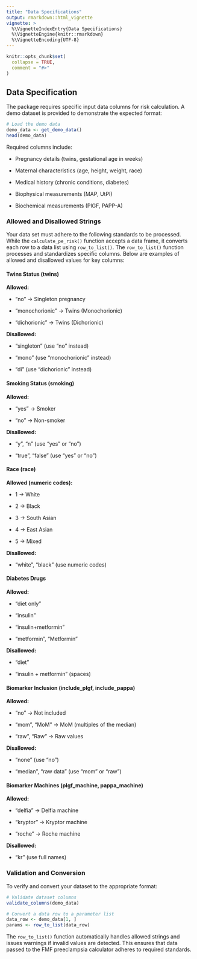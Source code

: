 ```yaml
---
title: "Data Specifications"
output: rmarkdown::html_vignette
vignette: >
  %\VignetteIndexEntry{Data Specifications}
  %\VignetteEngine{knitr::rmarkdown}
  %\VignetteEncoding{UTF-8}
---
```


```r
knitr::opts_chunk$set(
  collapse = TRUE,
  comment = "#>"
)
```

## Data Specification

The package requires specific input data columns for risk calculation. A
demo dataset is provided to demonstrate the expected format:

```r
# Load the demo data
demo_data <- get_demo_data()
head(demo_data)
```

Required columns include:

-   Pregnancy details (twins, gestational age in weeks)

-   Maternal characteristics (age, height, weight, race)

-   Medical history (chronic conditions, diabetes)

-   Biophysical measurements (MAP, UtPI)

-   Biochemical measurements (PlGF, PAPP-A)

### Allowed and Disallowed Strings

Your data set must adhere to the following standards to be processed.
While the `calculate_pe_risk()` function accepts a data frame, it
converts each row to a data list using `row_to_list()`. The
`row_to_list()` function processes and standardizes specific columns.
Below are examples of allowed and disallowed values for key columns:

#### Twins Status (twins)

**Allowed:**

-   "no" → Singleton pregnancy

-   "monochorionic" → Twins (Monochorionic)

-   "dichorionic" → Twins (Dichorionic)

**Disallowed:**

-   "singleton" (use "no" instead)

-   "mono" (use "monochorionic" instead)

-   "di" (use "dichorionic" instead)

#### Smoking Status (smoking)

**Allowed:**

-   "yes" → Smoker

-   "no" → Non-smoker

**Disallowed:**

-   "y", "n" (use "yes" or "no")

-   "true", "false" (use "yes" or "no")

#### Race (race)

**Allowed (numeric codes):**

-   1 → White

-   2 → Black

-   3 → South Asian

-   4 → East Asian

-   5 → Mixed

**Disallowed:**

-   "white", "black" (use numeric codes)

#### Diabetes Drugs

**Allowed:**

-   "diet only"

-   "insulin"

-   "insulin+metformin"

-   "metformin", "Metformin"

**Disallowed:**

-   "diet"

-   "insulin + metformin" (spaces)

#### Biomarker Inclusion (include_plgf, include_pappa)

**Allowed:**

-   "no" → Not included

-   "mom", "MoM" → MoM (multiples of the median)

-   "raw", "Raw" → Raw values

**Disallowed:**

-   "none" (use "no")

-   "median", "raw data" (use "mom" or "raw")

#### Biomarker Machines (plgf_machine, pappa_machine)

**Allowed:**

-   "delfia" → Delfia machine

-   "kryptor" → Kryptor machine

-   "roche" → Roche machine

**Disallowed:**

-   "kr" (use full names)

### Validation and Conversion

To verify and convert your dataset to the appropriate format:

```r
# Validate dataset columns
validate_columns(demo_data)

# Convert a data row to a parameter list
data_row <- demo_data[1, ]
params <- row_to_list(data_row)
```

The `row_to_list()` function automatically handles allowed strings and
issues warnings if invalid values are detected. This ensures that data
passed to the FMF preeclampsia calculator adheres to required standards.
